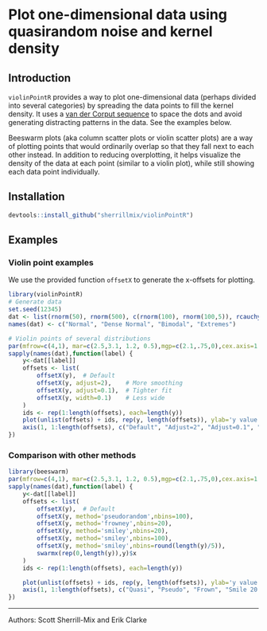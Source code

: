 # Plot one-dimensional data using quasirandom noise and kernel density

## Introduction

`violinPointR` provides a way to plot one-dimensional data (perhaps divided into several categories) by spreading the data points to fill the kernel density. It uses a [van der Corput sequence](http://en.wikipedia.org/wiki/Van_der_Corput_sequence) to space the dots and avoid generating distracting patterns in the data. See the examples below.

Beeswarm plots (aka column scatter plots or violin scatter plots) are a way of plotting points that would ordinarily overlap so that they fall next to each other instead. In addition to reducing overplotting, it helps visualize the density of the data at each point (similar to a violin plot), while still showing each data point individually.

## Installation

```r
devtools::install_github("sherrillmix/violinPointR")
```

## Examples

### Violin point examples

We use the provided function `offsetX` to generate the x-offsets for plotting.
```r
library(violinPointR)
# Generate data
set.seed(12345)
dat <- list(rnorm(50), rnorm(500), c(rnorm(100), rnorm(100,5)), rcauchy(100))
names(dat) <- c("Normal", "Dense Normal", "Bimodal", "Extremes")

# Violin points of several distributions
par(mfrow=c(4,1), mar=c(2.5,3.1, 1.2, 0.5),mgp=c(2.1,.75,0),cex.axis=1.2,cex.lab=1.2,cex.main=1.2)
sapply(names(dat),function(label) {
	y<-dat[[label]]
	offsets <- list(
		offsetX(y),  # Default
		offsetX(y, adjust=2),    # More smoothing
		offsetX(y, adjust=0.1),  # Tighter fit
		offsetX(y, width=0.1)    # Less wide
	)  
	ids <- rep(1:length(offsets), each=length(y))
	plot(unlist(offsets) + ids, rep(y, length(offsets)), ylab='y value', xlab='', xaxt='n', pch=21,col='#00000099',bg='#00000033',las=1,main=label)
	axis(1, 1:length(offsets), c("Default", "Adjust=2", "Adjust=0.1", "Width=10%"))
})
```


### Comparison with other methods
```r
library(beeswarm)
par(mfrow=c(4,1), mar=c(2.5,3.1, 1.2, 0.5),mgp=c(2.1,.75,0),cex.axis=1.2,cex.lab=1.2,cex.main=1.2)
sapply(names(dat),function(label) {
	y<-dat[[label]]
	offsets <- list(
		offsetX(y),  # Default
		offsetX(y, method='pseudorandom',nbins=100),
		offsetX(y, method='frowney',nbins=20),
		offsetX(y, method='smiley',nbins=20),
		offsetX(y, method='smiley',nbins=100),
		offsetX(y, method='smiley',nbins=round(length(y)/5)),
		swarmx(rep(0,length(y)),y)$x
	)
	ids <- rep(1:length(offsets), each=length(y))

	plot(unlist(offsets) + ids, rep(y, length(offsets)), ylab='y value', xlab='', xaxt='n', pch=21,col='#00000099',bg='#00000033',las=1,main=label)
	axis(1, 1:length(offsets), c("Quasi", "Pseudo", "Frown", "Smile 20 bin","Smile 100 bin","Smile n/5 bin","Beeswarm"))
})
```

------
Authors: Scott Sherrill-Mix and Erik Clarke

